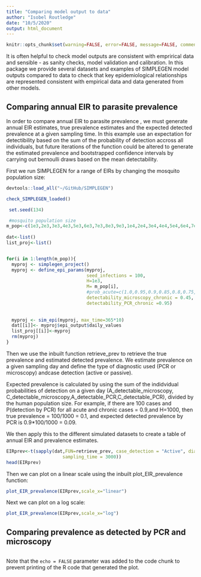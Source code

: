 ```yaml
---
title: "Comparing model output to data"
author: "Isobel Routledge"
date: "10/5/2020"
output: html_document
---
```


```r
knitr::opts_chunk$set(warning=FALSE, error=FALSE, message=FALSE, comment=FALSE, warning= FALSE)
```
It is often helpful to check model outputs are consistent with emprirical data and sensible - as sanity checks, model validation and calibration. In this package we provide several datasets and examples of SIMPLEGEN model outputs compared to data to check that key epidemiological relationships are represented consistent with empirical data and data generated from other models. 

## Comparing annual EIR to parasite prevalence 

In order to compare annual EIR to parasite prevalence , we must generate annual EIR estimates, true prevalence estimates and  the expected detected prevalence at a given sampling time. In this example use an expectation for detectibility based on the sum of the probability of detection accross all individuals, but future iterations of the function could be altered to generate the estimated prevalence and bootstrapped confidence intervals by carrying out bernoulli draws based on the mean detectability.

First we run SIMPLEGEN for a range of EIRs by changing the mosquito population size:

```r

devtools::load_all("~/GitHub/SIMPLEGEN")

check_SIMPLEGEN_loaded()

 set.seed(134)

 #mosquito population size
m_pop<-c(1e3,2e3,3e3,4e3,5e3,6e3,7e3,8e3,9e3,1e4,2e4,3e4,4e4,5e4,6e4,7e4,8e4,9e4,1e5,2e5)
 
dat<-list()
list_proj<-list()


for(i in 1:length(m_pop)){
  myproj <- simplegen_project()
  myproj <- define_epi_params(myproj,
                              seed_infections = 100,
                              H=1e3,
                              M= m_pop[i],
                              #prob_acute=c(1.0,0.95,0.9,0.85,0.8,0.75,0.7,0.65,0.6,0.55,0.5,0.45,0.4),
                              detectability_microscopy_chronic = 0.45,
                              detectability_PCR_chronic =0.95)
  
  
  myproj <- sim_epi(myproj, max_time=365*10)
  dat[[i]]<- myproj$epi_output$daily_values
  list_proj[[i]]<-myproj
  rm(myproj)
}

```

Then we use the inbuilt function retrieve_prev to retrieve the true prevalence and estimated detected prevalence. We estimate prevalence on a given sampling day and define the type of diagnostic used (PCR or microscopy) andcase detection (active or passive). 

Expected prevalence is calculated by using the sum of the indidvidual probabilities of detection on a given day (A_detectable_microscopy, C_detectable_microscopy,A_detectable_PCR,C_detectable_PCR), divided by the human population size. For example, if there are 100 cases and P(detection by PCR) for all acute and chronic cases = 0.9,and H=1000, then true prevalence = 100/1000 = 0.1, and expected detected prevalence by PCR is 0.9*100/1000 = 0.09. 

We then apply this to the different simulated datasets to create a table of annual EIR and prevalence estimates.

```r
EIRprev<-t(sapply(dat,FUN=retrieve_prev, case_detection = "Active", diagnosis = "Microscopy",
                     sampling_time = 3000))
head(EIRprev)

```

Then we can plot on a linear scale using the inbuilt plot_EIR_prevalence function:
```r
plot_EIR_prevalence(EIRprev,scale_x="linear")

```

Next we can plot on a log scale:
```r
plot_EIR_prevalence(EIRprev,scale_x="log")


```


## Comparing  prevalence as detected by PCR and microscopy


```r

```

Note that the `echo = FALSE` parameter was added to the code chunk to prevent printing of the R code that generated the plot.
